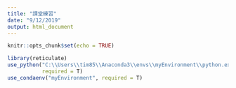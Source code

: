```yaml
---
title: "課堂練習"
date: "9/12/2019"
output: html_document
---
```


```r
knitr::opts_chunk$set(echo = TRUE)

library(reticulate)
use_python("C:\\Users\\tim85\\Anaconda3\\envs\\myEnvironment\\python.exe",
           required = T)
use_condaenv("myEnvironment", required = T)
```

